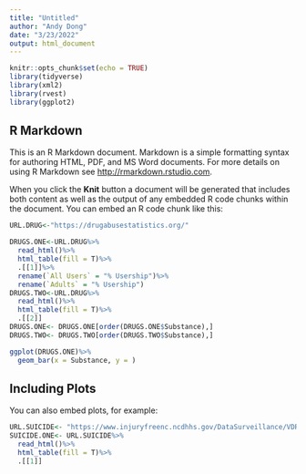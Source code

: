 ```yaml
---
title: "Untitled"
author: "Andy Dong"
date: "3/23/2022"
output: html_document
---
```


```r
knitr::opts_chunk$set(echo = TRUE)
library(tidyverse)
library(xml2)
library(rvest)
library(ggplot2)
```

## R Markdown

This is an R Markdown document. Markdown is a simple formatting syntax for authoring HTML, PDF, and MS Word documents. For more details on using R Markdown see <http://rmarkdown.rstudio.com>.

When you click the **Knit** button a document will be generated that includes both content as well as the output of any embedded R code chunks within the document. You can embed an R code chunk like this:

```r
URL.DRUG<-"https://drugabusestatistics.org/"

DRUGS.ONE<-URL.DRUG%>%
  read_html()%>%
  html_table(fill = T)%>%
  .[[1]]%>%
  rename(`All Users` = "% Usership")%>%
  rename(`Adults` = "% Usership")
DRUGS.TWO<-URL.DRUG%>%
  read_html()%>%
  html_table(fill = T)%>%
  .[[2]]
DRUGS.ONE<- DRUGS.ONE[order(DRUGS.ONE$Substance),]
DRUGS.TWO<- DRUGS.TWO[order(DRUGS.TWO$Substance),]
```


```r
ggplot(DRUGS.ONE)%>%
  geom_bar(x = Substance, y = )
```

## Including Plots

You can also embed plots, for example:

```r
URL.SUICIDE<- "https://www.injuryfreenc.ncdhhs.gov/DataSurveillance/VDRS/OverallSuicide2018_FINAL.pdf"
SUICIDE.ONE<- URL.SUICIDE%>%
  read_html()%>%
  html_table(fill = T)%>%
  .[[1]]
```